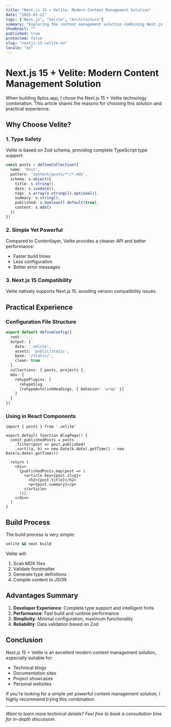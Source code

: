 ```yaml
---
title: "Next.js 15 + Velite: Modern Content Management Solution"
date: "2025-01-22"
tags: ["Next.js", "Velite", "Architecture"]
summary: "Exploring the content management solution combining Next.js 15 with Velite, and why we chose this technology stack."
thumbnail: ""
published: true
protected: false
slug: "nextjs-15-velite-en"
locale: "en"
---
```


# Next.js 15 + Velite: Modern Content Management Solution

When building 8plus.app, I chose the Next.js 15 + Velite technology combination. This article shares the reasons for choosing this solution and practical experience.

## Why Choose Velite?

### 1. Type Safety

Velite is based on Zod schema, providing complete TypeScript type support:

```typescript
const posts = defineCollection({
  name: 'Post',
  pattern: 'content/posts/**/*.mdx',
  schema: s.object({
    title: s.string(),
    date: s.isodate(),
    tags: s.array(s.string()).optional(),
    summary: s.string(),
    published: s.boolean().default(true),
    content: s.mdx()
  })
})
```

### 2. Simple Yet Powerful

Compared to Contentlayer, Velite provides a cleaner API and better performance:

- Faster build times
- Less configuration
- Better error messages

### 3. Next.js 15 Compatibility

Velite natively supports Next.js 15, avoiding version compatibility issues.

## Practical Experience

### Configuration File Structure

```typescript
export default defineConfig({
  root: '.',
  output: {
    data: '.velite',
    assets: 'public/static',
    base: '/static/',
    clean: true
  },
  collections: { posts, projects },
  mdx: {
    rehypePlugins: [
      rehypeSlug,
      [rehypeAutolinkHeadings, { behavior: 'wrap' }]
    ]
  }
})
```

### Using in React Components

```tsx
import { posts } from '.velite'

export default function BlogPage() {
  const publishedPosts = posts
    .filter(post => post.published)
    .sort((a, b) => new Date(b.date).getTime() - new Date(a.date).getTime())
  
  return (
    <div>
      {publishedPosts.map(post => (
        <article key={post.slug}>
          <h2>{post.title}</h2>
          <p>{post.summary}</p>
        </article>
      ))}
    </div>
  )
}
```

## Build Process

The build process is very simple:

```bash
velite && next build
```

Velite will:

1. Scan MDX files
2. Validate frontmatter
3. Generate type definitions
4. Compile content to JSON

## Advantages Summary

1. **Developer Experience**: Complete type support and intelligent hints
2. **Performance**: Fast build and runtime performance
3. **Simplicity**: Minimal configuration, maximum functionality
4. **Reliability**: Data validation based on Zod

## Conclusion

Next.js 15 + Velite is an excellent modern content management solution, especially suitable for:

- Technical blogs
- Documentation sites
- Project showcases
- Personal websites

If you're looking for a simple yet powerful content management solution, I highly recommend trying this combination.

---

*Want to learn more technical details? Feel free to book a consultation time for in-depth discussion.*
